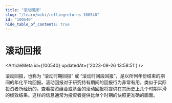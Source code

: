 ```yaml
---
title: "滚动回报"
slug: "/learn/wiki/rollingreturns-100540"
id: "100540"
hide_table_of_contents: true
---
```



# 滚动回报

<ArticleMeta id={100540} updatedAt={'2023-09-26 13:58:51'} />
<div className='border-solid border-b border-t-0 my-4 border-[var(--ifm-color-gray-300)]' />

滚动回报，也称为 “滚动时期回报” 或 “滚动时间段回报”，是以所列年份结束的期间的年化平均回报。滚动回报对于研究持有期间的回报行为非常有用，类似于实际投资者所经历的。查看投资组合或基金的滚动回报将提供在其历史上几个时期平滑的绩效结果。这样的信息通常为投资者提供比单个时期的快照更准确的画面。
